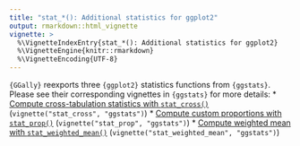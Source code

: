 ```yaml
---
title: "stat_*(): Additional statistics for ggplot2"
output: rmarkdown::html_vignette
vignette: >
  %\VignetteIndexEntry{stat_*(): Additional statistics for ggplot2}
  %\VignetteEngine{knitr::rmarkdown}
  %\VignetteEncoding{UTF-8}
---
```



`{GGally}` reexports three `{ggplot2}` statistics functions from `{ggstats}`. Please see their corresponding vignettes in `{ggstats}` for more details:
* [Compute cross-tabulation statistics with `stat_cross()`](https://larmarange.github.io/ggstats/articles/stat_cross.html) (`vignette("stat_cross", "ggstats")`)
* [Compute custom proportions with `stat_prop()`](https://larmarange.github.io/ggstats/articles/stat_prop.html)  (`vignette("stat_prop", "ggstats")`)
* [Compute weighted mean with `stat_weighted_mean()`](https://larmarange.github.io/ggstats/articles/stat_weighted_mean.html) (`vignette("stat_weighted_mean", "ggstats")`)
